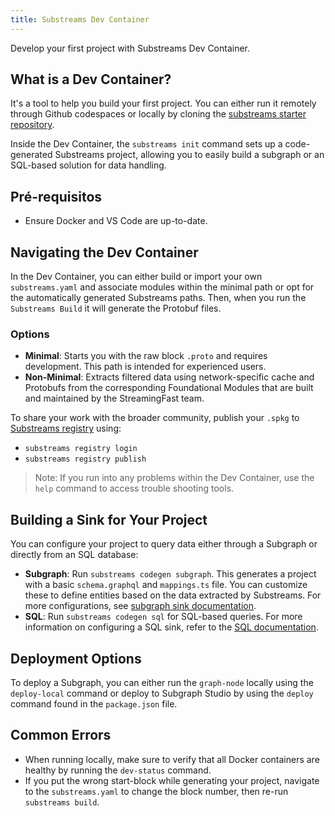 ```yaml
---
title: Substreams Dev Container
---
```


Develop your first project with Substreams Dev Container.

## What is a Dev Container?

It's a tool to help you build your first project. You can either run it remotely through Github codespaces or locally by cloning the [substreams starter repository](https://github.com/streamingfast/substreams-starter?tab=readme-ov-file).

Inside the Dev Container, the `substreams init` command sets up a code-generated Substreams project, allowing you to easily build a subgraph or an SQL-based solution for data handling.

## Pré-requisitos

- Ensure Docker and VS Code are up-to-date.

## Navigating the Dev Container

In the Dev Container, you can either build or import your own `substreams.yaml` and associate modules within the minimal path or opt for the automatically generated Substreams paths. Then, when you run the `Substreams Build` it will generate the Protobuf files.

### Options

- **Minimal**: Starts you with the raw block `.proto` and requires development. This path is intended for experienced users.
- **Non-Minimal**: Extracts filtered data using network-specific cache and Protobufs from the corresponding Foundational Modules that are built and maintained by the StreamingFast team.

To share your work with the broader community, publish your `.spkg` to [Substreams registry](https://substreams.dev/) using:

- `substreams registry login`
- `substreams registry publish`

> Note: If you run into any problems within the Dev Container, use the `help` command to access trouble shooting tools.

## Building a Sink for Your Project

You can configure your project to query data either through a Subgraph or directly from an SQL database:

- **Subgraph**: Run `substreams codegen subgraph`. This generates a project with a basic `schema.graphql` and `mappings.ts` file. You can customize these to define entities based on the data extracted by Substreams. For more configurations, see [subgraph sink documentation](https://docs.substreams.dev/how-to-guides/sinks/subgraph).
- **SQL**: Run `substreams codegen sql` for SQL-based queries. For more information on configuring a SQL sink, refer to the [SQL documentation](https://docs.substreams.dev/how-to-guides/sinks/sql-sink).

## Deployment Options

To deploy a Subgraph, you can either run the `graph-node` locally using the `deploy-local` command or deploy to Subgraph Studio by using the `deploy` command found in the `package.json` file.

## Common Errors

- When running locally, make sure to verify that all Docker containers are healthy by running the `dev-status` command.
- If you put the wrong start-block while generating your project, navigate to the `substreams.yaml` to change the block number, then re-run `substreams build`.
